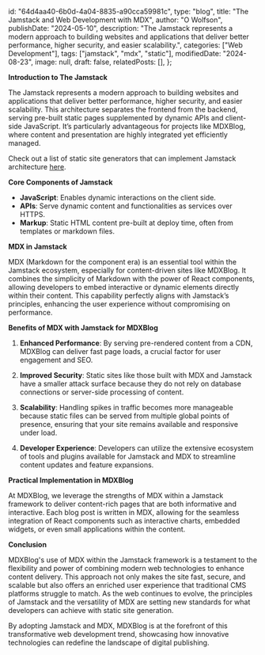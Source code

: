   id: "64d4aa40-6b0d-4a04-8835-a90cca59981c",
  type: "blog",
  title: "The Jamstack and Web Development with MDX",
  author: "O Wolfson",
  publishDate: "2024-05-10",
  description:
    "The Jamstack represents a modern approach to building websites and applications that deliver better performance, higher security, and easier scalability.",
  categories: ["Web Development"],
  tags: ["jamstack", "mdx", "static"],
  modifiedDate: "2024-08-23",
  image: null,
  draft: false,
  relatedPosts: [],
};

**Introduction to The Jamstack**

The Jamstack represents a modern approach to building websites and applications that deliver better performance, higher security, and easier scalability. This architecture separates the frontend from the backend, serving pre-built static pages supplemented by dynamic APIs and client-side JavaScript. It’s particularly advantageous for projects like MDXBlog, where content and presentation are highly integrated yet efficiently managed.

Check out a list of static site generators that can implement Jamstack architecture [here](https://jamstack.org/generators/).

**Core Components of Jamstack**

- **JavaScript**: Enables dynamic interactions on the client side.
- **APIs**: Serve dynamic content and functionalities as services over HTTPS.
- **Markup**: Static HTML content pre-built at deploy time, often from templates or markdown files.

**MDX in Jamstack**

MDX (Markdown for the component era) is an essential tool within the Jamstack ecosystem, especially for content-driven sites like MDXBlog. It combines the simplicity of Markdown with the power of React components, allowing developers to embed interactive or dynamic elements directly within their content. This capability perfectly aligns with Jamstack’s principles, enhancing the user experience without compromising on performance.

**Benefits of MDX with Jamstack for MDXBlog**

1. **Enhanced Performance**: By serving pre-rendered content from a CDN, MDXBlog can deliver fast page loads, a crucial factor for user engagement and SEO.
2. **Improved Security**: Static sites like those built with MDX and Jamstack have a smaller attack surface because they do not rely on database connections or server-side processing of content.

3. **Scalability**: Handling spikes in traffic becomes more manageable because static files can be served from multiple global points of presence, ensuring that your site remains available and responsive under load.

4. **Developer Experience**: Developers can utilize the extensive ecosystem of tools and plugins available for Jamstack and MDX to streamline content updates and feature expansions.

**Practical Implementation in MDXBlog**

At MDXBlog, we leverage the strengths of MDX within a Jamstack framework to deliver content-rich pages that are both informative and interactive. Each blog post is written in MDX, allowing for the seamless integration of React components such as interactive charts, embedded widgets, or even small applications within the content.

**Conclusion**

MDXBlog's use of MDX within the Jamstack framework is a testament to the flexibility and power of combining modern web technologies to enhance content delivery. This approach not only makes the site fast, secure, and scalable but also offers an enriched user experience that traditional CMS platforms struggle to match. As the web continues to evolve, the principles of Jamstack and the versatility of MDX are setting new standards for what developers can achieve with static site generation.

By adopting Jamstack and MDX, MDXBlog is at the forefront of this transformative web development trend, showcasing how innovative technologies can redefine the landscape of digital publishing.
